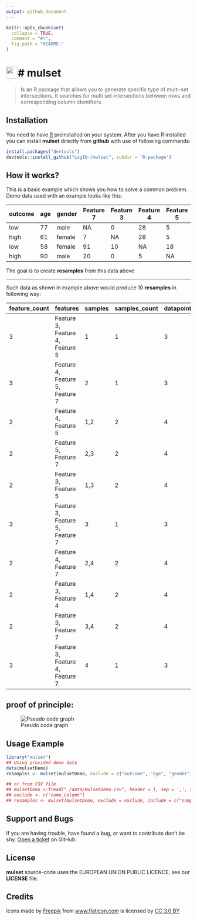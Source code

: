 ```yaml
---
output: github_document
---
```


<!-- README.md is generated from README.Rmd. Please edit that file -->

```r
knitr::opts_chunk$set(
  collapse = TRUE,
  comment = "#>",
  fig.path = "README-"
)
```
<h1><img src="images/intersect_32.png"
  width="32"
  height="32"
  style="float:left;">
    # mulset
</h1>

> Is an R package that allows you to generate specific type of multi-set intersections. It searches for multi set intersections between rows and corresponding column identifiers.

## Installation
You need to have [R](https://cloud.r-project.org/) preinstalled on your system.
After you have R installed you can install **mulset** directly from **github** with use of following commands:

```r
install.packages("devtools")
devtools::install_github("LogIN-/mulset", subdir = 'R-package')
```

## How it works?

This is a basic example which shows you how to solve a common problem.
Demo data used with an example looks like this:

| outcome | age | gender | Feature 7 | Feature 3 | Feature 4 | Feature 5 | 
|---------|-----|--------|-----------|-----------|-----------|-----------| 
| low     | 77  | male   | NA        | 0         | 28        | 5         | 
| high    | 61  | female | 7         | NA        | 28        | 5         | 
| low     | 58  | female | 91        | 10        | NA        | 18        | 
| high    | 90  | male   | 20        | 0         | 5         | NA        | 

The goal is to create **resamples** from this data above

---

Such data as shown in example above would produce 10 **resamples** in following way:

|feature_count |features                          |samples |samples_count |datapoints |
|:-------------|:---------------------------------|:-------|:-------------|:----------|
|3             | Feature 3, Feature 4, Feature 5  |1       |1             |3          |
|3             | Feature 4, Feature 5, Feature 7  |2       |1             |3          |
|2             | Feature 4, Feature 5             |1,2     |2             |4          |
|2             | Feature 5, Feature 7             |2,3     |2             |4          |
|2             | Feature 3, Feature 5             |1,3     |2             |4          |
|3             | Feature 3, Feature 5, Feature 7  |3       |1             |3          |
|2             | Feature 4, Feature 7             |2,4     |2             |4          |
|2             | Feature 3, Feature 4             |1,4     |2             |4          |
|2             | Feature 3, Feature 7             |3,4     |2             |4          |
|3             | Feature 3, Feature 4, Feature 7  |4       |1             |3          |

proof of principle:
---
![Pseudo code graph](images/mulset.png)


## Usage Example
```r
library("mulset")
## Using provided demo data
data(mulsetDemo)
resamples <- mulset(mulsetDemo, exclude = c("outcome", "age", "gender"), 250)

## or from CSV file
## mulsetDemo <-fread("./data/mulsetDemo.csv", header = T, sep = ',', stringsAsFactors = FALSE, data.table = FALSE)
## exclude <- c("come_column")
## resamples <- mulset(mulsetDemo, exclude = exclude, include = c("samples_count", "datapoints"), maxIntersections = 250, hashMethod = "sha1")

```

## Support and Bugs
If you are having trouble, have found a bug, or want to contribute don't be shy.
[Open a ticket](https://github.com/LogIN-/mulset/issues) on GitHub.

## License
**mulset** source-code uses the EUROPEAN UNION PUBLIC LICENCE, see our **LICENSE** file.

## Credits
<div>Icons made by <a href="http://www.freepik.com" title="Freepik">Freepik</a> from <a href="https://www.flaticon.com/" title="Flaticon">www.flaticon.com</a> is licensed by <a href="http://creativecommons.org/licenses/by/3.0/" title="Creative Commons BY 3.0" target="_blank">CC 3.0 BY</a></div>